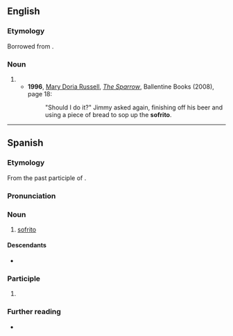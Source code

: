 {{also|soffritto|soffrito|sofritto|sofrito}}
==English==

===Etymology===
Borrowed from {{bor|en|es|sofrito}}.

===Noun===
{{en-noun|~}}

# {{alternative form of|en|soffritto}}
#* '''1996''', [[w:Mary Doria Russell|Mary Doria Russell]], ''[[w:The Sparrow (novel)|The Sparrow]]'', Ballentine Books (2008), page 18:
#*: "Should I do it?" Jimmy asked again, finishing off his beer and using a piece of bread to sop up the '''sofrito'''.

----

==Spanish==

===Etymology===
From the past participle of {{m|es|sofreír}}.

===Pronunciation===
{{es-IPA}}

===Noun===
{{es-noun|m}}

# {{lb|es|cuisine}} [[#English|sofrito]]

====Descendants====
* {{desc|en|sofrito|bor=1}}

===Participle===
{{es-past participle}}

# {{es-verb form of|sofreír}}

===Further reading===
* {{R:es:DRAE}}